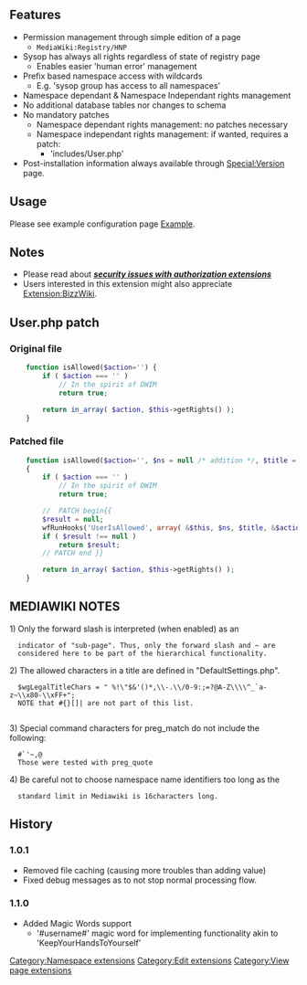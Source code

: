 {{extension
|name   = HNP
|image  =
|type   =		user rights
|hook1  =		userCan
|status =		stable
|mediawiki =	1.11
|version =		1.0.1
|update = 
|download = 
|changelog = See [http://mediawiki.googlecode.com/svn/trunk/extensions/HNP/ SVN]
|description = Provides an hierarchical namespace permissions system (aka "prefixes") to Mediawiki without changes to the base installation nor creation of new database tables.
|author = [[user:jldupont|Jean-Lou Dupont]]
}}
== Features ==
* Permission management through simple edition of a page
** <code>MediaWiki:Registry/HNP</code>
* Sysop has always all rights regardless of state of registry page
** Enables easier 'human error' management
* Prefix based namespace access with wildcards
** E.g. 'sysop group has access to all namespaces'
* Namespace dependant & Namespace Independant rights management
* No additional database tables nor changes to schema
* No mandatory patches
** Namespace dependant rights management: no patches necessary
** Namespace independant rights management: if wanted, requires a patch:
*** 'includes/User.php'
* Post-installation information always available through [[Special:Version]] page.

== Usage ==
Please see example configuration page [[{{FULLPAGENAME}}/Example|Example]].

== Notes ==
* Please read about '''''[[security issues with authorization extensions]]'''''
* Users interested in this extension might also appreciate [[Extension:BizzWiki]].

{{Pear|HNP}}

== User.php patch ==
=== Original file ===
<source lang=php>
	function isAllowed($action='') {
		if ( $action === '' )
			// In the spirit of DWIM
			return true;

		return in_array( $action, $this->getRights() );
	}
</source>
=== Patched file ===
<source lang=php>
	function isAllowed($action='', $ns = null /* addition */, $title = null /* addition */ ) 
	{
		if ( $action === '' )
			// In the spirit of DWIM
			return true;

		//  PATCH begin{{
		$result = null;
		wfRunHooks('UserIsAllowed', array( &$this, $ns, $title, &$action, &$result ) );
		if ( $result !== null )
			return $result;
		// PATCH end }}

		return in_array( $action, $this->getRights() );
	}
</source>

== MEDIAWIKI NOTES ==
1) Only the forward slash is interpreted (when enabled) as an
   indicator of "sub-page". Thus, only the forward slash and ~ are
   considered here to be part of the hierarchical functionality.
 
2) The allowed characters in a title are defined in "DefaultSettings.php".
   $wgLegalTitleChars = " %!\"$&'()*,\\-.\\/0-9:;=?@A-Z\\\\^_`a-z~\\x80-\\xFF+";
   NOTE that #{}[]| are not part of this list.
  
3) Special command characters for preg_match do not include the following:
   #`'~,@
   Those were tested with preg_quote

4) Be careful not to choose namespace name identifiers too long as the 
   standard limit in Mediawiki is 16characters long.  

== History ==
=== 1.0.1 ===
* Removed file caching (causing more troubles than adding value)
* Fixed debug messages as to not stop normal processing flow.
=== 1.1.0 ===
* Added Magic Words support
** '#username#' magic word for implementing functionality akin to 'KeepYourHandsToYourself' 

[[Category:Namespace extensions]]
[[Category:Edit extensions]]
[[Category:View page extensions]]
